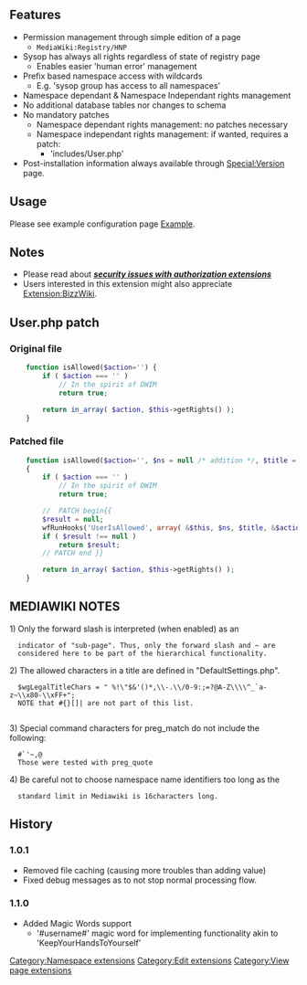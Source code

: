 {{extension
|name   = HNP
|image  =
|type   =		user rights
|hook1  =		userCan
|status =		stable
|mediawiki =	1.11
|version =		1.0.1
|update = 
|download = 
|changelog = See [http://mediawiki.googlecode.com/svn/trunk/extensions/HNP/ SVN]
|description = Provides an hierarchical namespace permissions system (aka "prefixes") to Mediawiki without changes to the base installation nor creation of new database tables.
|author = [[user:jldupont|Jean-Lou Dupont]]
}}
== Features ==
* Permission management through simple edition of a page
** <code>MediaWiki:Registry/HNP</code>
* Sysop has always all rights regardless of state of registry page
** Enables easier 'human error' management
* Prefix based namespace access with wildcards
** E.g. 'sysop group has access to all namespaces'
* Namespace dependant & Namespace Independant rights management
* No additional database tables nor changes to schema
* No mandatory patches
** Namespace dependant rights management: no patches necessary
** Namespace independant rights management: if wanted, requires a patch:
*** 'includes/User.php'
* Post-installation information always available through [[Special:Version]] page.

== Usage ==
Please see example configuration page [[{{FULLPAGENAME}}/Example|Example]].

== Notes ==
* Please read about '''''[[security issues with authorization extensions]]'''''
* Users interested in this extension might also appreciate [[Extension:BizzWiki]].

{{Pear|HNP}}

== User.php patch ==
=== Original file ===
<source lang=php>
	function isAllowed($action='') {
		if ( $action === '' )
			// In the spirit of DWIM
			return true;

		return in_array( $action, $this->getRights() );
	}
</source>
=== Patched file ===
<source lang=php>
	function isAllowed($action='', $ns = null /* addition */, $title = null /* addition */ ) 
	{
		if ( $action === '' )
			// In the spirit of DWIM
			return true;

		//  PATCH begin{{
		$result = null;
		wfRunHooks('UserIsAllowed', array( &$this, $ns, $title, &$action, &$result ) );
		if ( $result !== null )
			return $result;
		// PATCH end }}

		return in_array( $action, $this->getRights() );
	}
</source>

== MEDIAWIKI NOTES ==
1) Only the forward slash is interpreted (when enabled) as an
   indicator of "sub-page". Thus, only the forward slash and ~ are
   considered here to be part of the hierarchical functionality.
 
2) The allowed characters in a title are defined in "DefaultSettings.php".
   $wgLegalTitleChars = " %!\"$&'()*,\\-.\\/0-9:;=?@A-Z\\\\^_`a-z~\\x80-\\xFF+";
   NOTE that #{}[]| are not part of this list.
  
3) Special command characters for preg_match do not include the following:
   #`'~,@
   Those were tested with preg_quote

4) Be careful not to choose namespace name identifiers too long as the 
   standard limit in Mediawiki is 16characters long.  

== History ==
=== 1.0.1 ===
* Removed file caching (causing more troubles than adding value)
* Fixed debug messages as to not stop normal processing flow.
=== 1.1.0 ===
* Added Magic Words support
** '#username#' magic word for implementing functionality akin to 'KeepYourHandsToYourself' 

[[Category:Namespace extensions]]
[[Category:Edit extensions]]
[[Category:View page extensions]]
